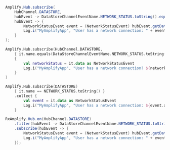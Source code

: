 <BlockSwitcher>
<Block name="Java">

```java
Amplify.Hub.subscribe(
    HubChannel.DATASTORE,
    hubEvent -> DataStoreChannelEventName.NETWORK_STATUS.toString().equals(hubEvent.getName()),
    hubEvent -> {
        NetworkStatusEvent event = (NetworkStatusEvent) hubEvent.getData();
        Log.i("MyAmplifyApp", "User has a network connection: " + event.getActive());
    }
);
```

</Block>
<Block name="Kotlin - Callbacks">

```kotlin
Amplify.Hub.subscribe(HubChannel.DATASTORE,
    { it.name.equals(DataStoreChannelEventName.NETWORK_STATUS.toString()) },
    { 
        val networkStatus = it.data as NetworkStatusEvent
        Log.i("MyAmplifyApp", "User has a network connection? ${networkStatus.active}")
    }
)
```

</Block>
<Block name="Kotlin - Coroutines (Beta)">

```kotlin
Amplify.Hub.subscribe(DATASTORE)
    { it.name == NETWORK_STATUS.toString() }
    .collect {
        val event = it.data as NetworkStatusEvent
        Log.i("MyAmplifyApp", "User has a network connection: ${event.active}")
    }
```

</Block>
<Block name="RxJava">

```java
RxAmplify.Hub.on(HubChannel.DATASTORE)
    .filter(hubEvent -> DataStoreChannelEventName.NETWORK_STATUS.toString().equals(hubEvent.getName()))
    .subscribe(hubEvent -> {
        NetworkStatusEvent event = (NetworkStatusEvent) hubEvent.getData();
        Log.i("MyAmplifyApp", "User has a network connection: " + event.getActive());
    });
```

</Block>

</BlockSwitcher>
